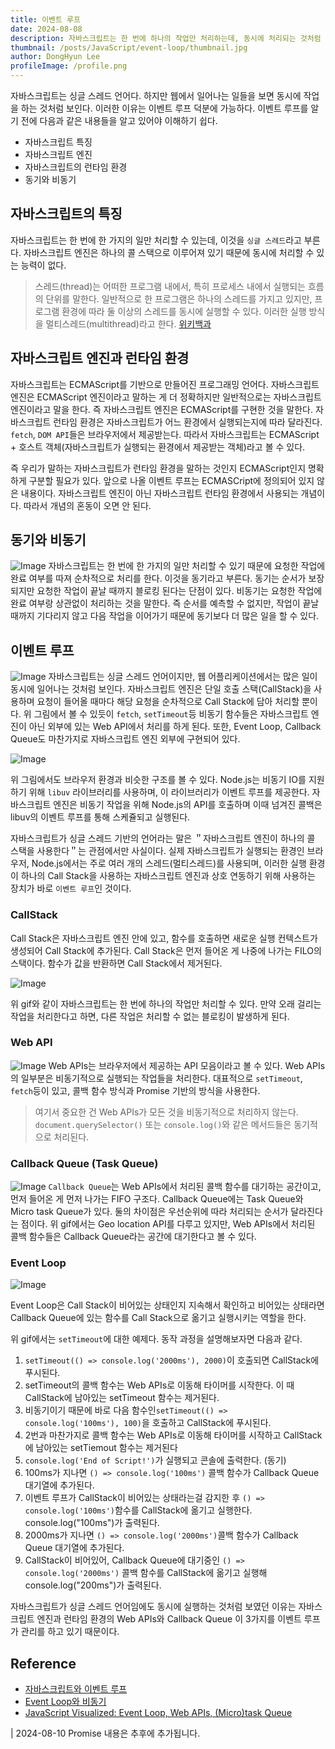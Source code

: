 ```yaml
---
title: 이벤트 루프
date: 2024-08-08
description: 자바스크립트는 한 번에 하나의 작업만 처리하는데, 동시에 처리되는 것처럼 보이는 이유는 무엇일까?
thumbnail: /posts/JavaScript/event-loop/thumbnail.jpg
author: DongHyun Lee
profileImage: /profile.png
---
```


자바스크립트는 싱글 스레드 언어다. 하지만 웹에서 일어나는 일들을 보면 동시에 작업을 하는 것처럼 보인다. 이러한 이유는 이벤트 루프 덕분에 가능하다. 이벤트 루프를 알기 전에 다음과 같은 내용들을 알고 있어야 이해하기 쉽다.

- 자바스크립트 특징
- 자바스크립트 엔진
- 자바스크립트의 런타임 환경
- 동기와 비동기

## 자바스크립트의 특징

자바스크립트는 한 번에 한 가지의 일만 처리할 수 있는데, 이것을 `싱글 스레드`라고 부른다. 자바스크립트 엔진은 하나의 콜 스택으로 이루어져 있기 때문에 동시에 처리할 수 있는 능력이 없다.

> 스레드(thread)는 어떠한 프로그램 내에서, 특히 프로세스 내에서 실행되는 흐름의 단위를 말한다. 일반적으로 한 프로그램은 하나의 스레드를 가지고 있지만, 프로그램 환경에 따라 둘 이상의 스레드를 동시에 실행할 수 있다. 이러한 실행 방식을 멀티스레드(multithread)라고 한다.
> [위키백과](<https://ko.wikipedia.org/wiki/%EC%8A%A4%EB%A0%88%EB%93%9C_(%EC%BB%B4%ED%93%A8%ED%8C%85)>)

## 자바스크립트 엔진과 런타임 환경

자바스크립트는 ECMAScript를 기반으로 만들어진 프로그래밍 언어다. 자바스크립트 엔진은 ECMAScript 엔진이라고 말하는 게 더 정확하지만 일반적으로는 자바스크립트 엔진이라고 말을 한다. 즉 자바스크립트 엔진은 ECMAScript를 구현한 것을 말한다. 자바스크립트 런타임 환경은 자바스크립트가 어느 환경에서 실행되는지에 따라 달라진다. `fetch`, `DOM API`들은 브라우저에서 제공받는다. 따라서 자바스크립트는 ECMAScript + 호스트 객체(자바스크립트가 실행되는 환경에서 제공받는 객체)라고 볼 수 있다.

즉 우리가 말하는 자바스크립트가 런타임 환경을 말하는 것인지 ECMAScript인지 명확하게 구분할 필요가 있다. 앞으로 나올 이벤트 루프는 ECMASCript에 정의되어 있지 않은 내용이다. 자바스크립트 엔진이 아닌 자바스크립트 런타임 환경에서 사용되는 개념이다. 따라서 개념의 혼동이 오면 안 된다.

## 동기와 비동기

![Image](/posts/JavaScript/event-loop/snyc-async.png)
자바스크립트는 한 번에 한 가지의 일만 처리할 수 있기 때문에 요청한 작업에 완료 여부를 따져 순차적으로 처리를 한다. 이것을 동기라고 부른다. 동기는 순서가 보장되지만 요청한 작업이 끝날 때까지 블로킹 된다는 단점이 있다. 비동기는 요청한 작업에 완료 여부랑 상관없이 처리하는 것을 말한다. 즉 순서를 예측할 수 없지만, 작업이 끝날 때까지 기다리지 않고 다음 작업을 이어가기 때문에 동기보다 더 많은 일을 할 수 있다.

## 이벤트 루프

![Image](/posts/JavaScript/event-loop/event-loop.jpg)
자바스크립트는 싱글 스레드 언어이지만, 웹 어플리케이션에서는 많은 일이 동시에 일어나는 것처럼 보인다. 자바스크립트 엔진은 단일 호출 스택(CallStack)을 사용하며 요청이 들어올 때마다 해당 요청을 순차적으로 Call Stack에 담아 처리할 뿐이다. 위 그림에서 볼 수 있듯이 `fetch`, `setTimeout`등 비동기 함수들은 자바스크립트 엔진이 아닌 외부에 있는 Web API에서 처리를 하게 된다. 또한, Event Loop, Callback Queue도 마찬가지로 자바스크립트 엔진 외부에 구현되어 있다.

![Image](/posts/JavaScript/event-loop/nodejs-environment.jpg)

위 그림에서도 브라우저 환경과 비슷한 구조를 볼 수 있다. Node.js는 비동기 IO를 지원하기 위해 `libuv` 라이브러리를 사용하며, 이 라이브러리가 이벤트 루프를 제공한다. 자바스크립트 엔진은 비동기 작업을 위해 Node.js의 API를 호출하며 이때 넘겨진 콜백은 libuv의 이벤트 루프를 통해 스케쥴되고 실행된다.

자바스크립트가 싱글 스레드 기반의 언어라는 말은 ＂자바스크립트 엔진이 하나의 콜 스택을 사용한다＂는 관점에서만 사실이다. 실제 자바스크립트가 실행되는 환경인 브라우저, Node.js에서는 주로 여러 개의 스레드(멀티스레드)를 사용되며, 이러한 실행 환경이 하나의 Call Stack을 사용하는 자바스크립트 엔진과 상호 연동하기 위해 사용하는 장치가 바로 `이벤트 루프`인 것이다.

### CallStack

Call Stack은 자바스크립트 엔진 안에 있고, 함수를 호출하면 새로운 실행 컨텍스트가 생성되어 Call Stack에 추가된다. Call Stack은 먼저 들어온 게 나중에 나가는 FILO의 스택이다. 함수가 값을 반환하면 Call Stack에서 제거된다.

![Image](/posts/JavaScript/event-loop/callstack.gif)

위 gif와 같이 자바스크립트는 한 번에 하나의 작업만 처리할 수 있다. 만약 오래 걸리는 작업을 처리한다고 하면, 다른 작업은 처리할 수 없는 블로킹이 발생하게 된다.

### Web API

![Image](/posts/JavaScript/event-loop/web-api.gif)
Web APIs는 브라우저에서 제공하는 API 모음이라고 볼 수 있다. Web APIs의 일부분은 비동기적으로 실행되는 작업들을 처리한다. 대표적으로 `setTimeout`, `fetch`등이 있고, 콜백 함수 방식과 Promise 기반의 방식을 사용한다.

> 여기서 중요한 건 Web APIs가 모든 것을 비동기적으로 처리하지 않는다. `document.querySelector()` 또는 `console.log()`와 같은 메서드들은 동기적으로 처리된다.

### Callback Queue (Task Queue)

![Image](/posts/JavaScript/event-loop/callback-queue.gif)
`Callback Queue`는 Web APIs에서 처리된 콜백 함수를 대기하는 공간이고, 먼저 들어온 게 먼저 나가는 FIFO 구조다. Callback Queue에는 Task Queue와 Micro task Queue가 있다. 둘의 차이점은 우선순위에 따라 처리되는 순서가 달라진다는 점이다. 위 gif에서는 Geo location API를 다루고 있지만, Web APIs에서 처리된 콜백 함수들은 Callback Queue라는 공간에 대기한다고 볼 수 있다.

### Event Loop

![Image](/posts/JavaScript/event-loop/event-loop.gif)

Event Loop은 Call Stack이 비어있는 상태인지 지속해서 확인하고 비어있는 상태라면 Callback Queue에 있는 함수를 Call Stack으로 옮기고 실행시키는 역할을 한다.

위 gif에서는 `setTimeout`에 대한 예제다. 동작 과정을 설명해보자면 다음과 같다.

1. `setTimeout(() => console.log('2000ms'), 2000)`이 호출되면 CallStack에 푸시된다.
2. setTimeout의 콜백 함수는 Web APIs로 이동해 타이머를 시작한다. 이 때 CallStack에 남아있는 setTimeout 함수는 제거된다.
3. 비동기이기 때문에 바로 다음 함수인`setTimeout(() => console.log('100ms'), 100)`을 호출하고 CallStack에 푸시된다.
4. 2번과 마찬가지로 콜백 함수는 Web APIs로 이동해 타이머를 시작하고 CallStack에 남아있는 setTiemout 함수는 제거된다
5. `console.log('End of Script!')`가 실행되고 콘솔에 출력한다. (동기)
6. 100ms가 지나면 `() => console.log('100ms')` 콜백 함수가 Callback Queue 대기열에 추가된다.
7. 이벤트 루프가 CallStack이 비어있는 상태라는걸 감지한 후 `() => console.log('100ms')`함수를 CallStack에 옮기고 실행한다. console.log("100ms")가 출력된다.
8. 2000ms가 지나면 `() => console.log('2000ms')`콜백 함수가 Callback Queue 대기열에 추가된다.
9. CallStack이 비어있어, Callback Queue에 대기중인 `() => console.log('2000ms')` 콜백 함수를 CallStack에 옮기고 실행해 console.log("200ms")가 출력된다.

자바스크립트가 싱글 스레드 언어임에도 동시에 실행하는 것처럼 보였던 이유는 자바스크립트 엔진과 런타임 환경의 Web APIs와 Callback Queue 이 3가지를 이벤트 루프가 관리를 하고 있기 때문이다.

## Reference

- [자바스크립트와 이벤트 루프](https://meetup.nhncloud.com/posts/89)
- [Event Loop와 비동기](https://pozafly.github.io/javascript/event-loop-and-async/)
- [JavaScript Visualized: Event Loop, Web APIs, (Micro)task Queue](https://www.lydiahallie.com/blog/event-loop)

| 2024-08-10 Promise 내용은 추후에 추가됩니다.
